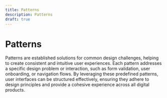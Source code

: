 ```yaml
---
title: Patterns
description: Patterns
draft: true
---
```


# Patterns

Patterns are established solutions for common design challenges, helping to create consistent and intuitive user experiences. Each pattern addresses a specific design problem or interaction, such as form validation, user onboarding, or navigation flows. By leveraging these predefined patterns, user interfaces can be structured effectively, ensuring they adhere to design principles and provide a cohesive experience across all digital products.
